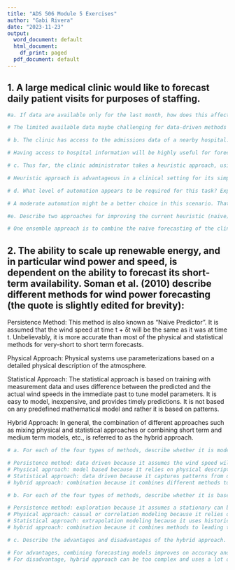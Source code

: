 ```yaml
---
title: "ADS 506 Module 5 Exercises"
author: "Gabi Rivera"
date: "2023-11-23"
output:
  word_document: default
  html_document:
    df_print: paged
  pdf_document: default
---
```


## 1. A large medical clinic would like to forecast daily patient visits for purposes of staffing.

```r
#a. If data are available only for the last month, how does this affect the choice of model-based vs. data-driven methods?

# The limited available data maybe challenging for data-driven methods that's more suited for substantial amount of data. So model-based might be the better choice for a months worth of available data to forecast daily patient visits. It's not a complex forecasting request so model-based will perform well with this time series. 

# b. The clinic has access to the admissions data of a nearby hospital. Under what conditions will including the hospital information be potentially useful for forecasting the clinic’s daily visits?

# Having access to hospital information will be highly useful for forecasting the clinic's daily visits. So in this case the location is beneficial in a way that hospital admission patterns may provide insights on the rate and fluctuation of the clinics visiting volume. An increase in hospital admission might take away from the clinics visit volume for transitioning patients or patients with the same conditions out of the population. The hospitals seasonal trends and holiday cycles can also possibly influence the clinic's visit volume. 

# c. Thus far, the clinic administrator takes a heuristic approach, using the visit numbers from the same day of the previous week as a forecast. What is the advantage of this approach? What is the disadvantage?

# Heuristic approach is advantageous in a clinical setting for its simplicity. It can be done quickly with less use of data intensive analysis. The forecast is a straight forward result that can capture weekly patterns. The disadvantage is that this approach is not robust and will not be able to adapt or be sensitive enough to capture unexpected variability in visits. It will not be as accurate as a model over time in comparison. 

# d. What level of automation appears to be required for this task? Explain.

# A moderate automation might be a better choice in this scenario. That's because the need to forecast daily visit is not as complex. A basic automated time series model can be implemented to have an improvement against the heuristic approach without being overtly complicated. And at the same time, the need for a more accurate forecasting is satisfied in order to supply staffing needs of the clinic. 

#e. Describe two approaches for improving the current heuristic (naive) forecasting approach using ensembles.

# One ensemble approach is to combine the naive forecasting of the clinical data with the nearby hospital admission data. Another approach can be to combine individual naive forecast using simple averaging aggregation approach 

```

## 2. The ability to scale up renewable energy, and in particular wind power and speed, is dependent on the ability to forecast its short-term availability. Soman et al. (2010) describe different methods for wind power forecasting (the quote is slightly edited for brevity):

Persistence Method: This method is also known as “Naive Predictor”. It is assumed that the wind speed at time t + δt will be the same as it was at time t. Unbelievably, it is more accurate than most of the physical and statistical methods for very-short to short term forecasts.

Physical Approach: Physical systems use parameterizations based on a detailed
physical description of the atmosphere.

Statistical Approach: The statistical approach is based on training with measurement data and uses difference between the predicted and the actual wind speeds in the immediate past to tune model parameters. It is easy to model, inexpensive, and provides timely predictions. It is not based on any predefined mathematical model and rather it is based on patterns.

Hybrid Approach: In general, the combination of different approaches such as mixing physical and statistical approaches or combining short term and medium term models, etc., is referred to as the hybrid approach.

```r
# a. For each of the four types of methods, describe whether it is model-based, data-driven, or a combination .

# Persistence method: data driven because it assumes the wind speed will be the same as the current wind speed. 
# Physical approach: model based because it relies on physical description of the atmosphere. 
# Statistical approach: data driven because it captures patterns from data and measurements. 
# hybrid approach: combination because it combines different methods to improve on forecasting. 

# b. For each of the four types of methods, describe whether it is based on extrapolation, causal modeling, correlation modeling, or a combination.

# Persistence method: exploration because it assumes a stationary can be extended to the future and ignores other parameters that may influence the outcome. 
# Physical approach: casual or correlation modeling because it relies on physical aspects to understand whether or not the relationship with the wind pattern is casual or due to correlation. 
# Statistical approach: extrapolation modeling because it uses historical information to predict wind speed. 
# hybrid approach: combination because it combines methods to leading to an ensemble. 

# c. Describe the advantages and disadvantages of the hybrid approach.

# For advantages, combining forecasting models improves on accuracy and robustness. A high performing model can contribute to pick up the slack of a poor performing model under certain conditions. This contributes to hybrid model's adaptability and reduction of model result uncertainties. 
# For disadvantage, hybrid approach can be too complex and uses a lot of computational resources. There's also a challenge in integrating models seamlessly and more data might be required for processing along with challenges in interpreting all the components that goes into forecasting. 


```

